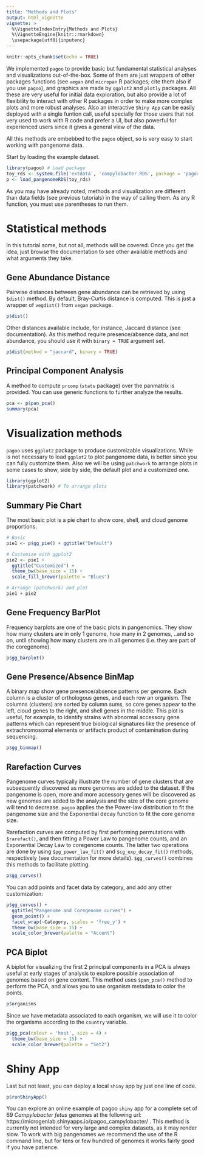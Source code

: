 ```yaml
---
title: "Methods and Plots"
output: html_vignette
vignette: >
  %\VignetteIndexEntry{Methods and Plots}
  %\VignetteEngine{knitr::rmarkdown}
  \usepackage[utf8]{inputenc}
---
```


```r
knitr::opts_chunk$set(echo = TRUE)
```

We implemented `pagoo` to provide basic but fundamental statistical analyses and visualizations out-of-the-box. Some of them are just wrappers of other packages functions (see `vegan` and `micropan` R packages; cite them also if you use `pagoo`), and graphics are made by `ggplot2` and `plotly` packages. All these are very useful for initial data exploration, but also provide a lot of flexibility to interact with other R packages in order to make more complex plots and more robust analyses. Also an interactive `Shiny App` can be easily deployed with a single funtion call, useful specially for those users that not very used to work with R code and prefer a UI, but also powerful for experienced users since it gives a general view of the data.

All this methods are embebbed to the `pagoo` object, so is very easy to start working with pangenome data.

Start by loading the example dataset.

```r
library(pagoo) # Load package
toy_rds <- system.file('extdata', 'campylobacter.RDS', package = 'pagoo')
p <- load_pangenomeRDS(toy_rds)
```

As you may have already noted, methods and visualization are different than data fields (see previous tutorials) in the way of calling them. As any R function, you must use parentheses to run them. 

# Statistical methods
In this tutorial some, but not all, methods will be covered. Once you get the idea, just browse the documentation to see other available methods and what arguments they take.

## Gene Abundance Distance
Pairwise distances between gene abundance can be retrieved by using `$dist()` method. By default, Bray-Curtis distance is computed. This is just a wrapper of `vegdist()` from `vegan` package.
```r
p$dist()
```
Other distances available include, for instance, Jaccard distance (see documentation). As this method require presence/absence data, and not abundance, you should use it with `binary = TRUE` argument set.

```r
p$dist(method = "jaccard", binary = TRUE)
```

<!-- ## Rarefaction -->
<!-- A rarefaction or permutation sampling method is available. By default, it performs 10 permutations sampling from 1 to nth genomes, and getting the resulting number of clusters for each pangenome.  -->

<!-- ```{r} -->
<!-- p$rarefact() -->
<!-- ``` -->
<!-- You can also "rarefact" the coregenome. -->
<!-- ```{r, eval=FALSE} -->
<!-- p$rarefact(what = "coregenome") -->
<!-- ``` -->

<!-- ## Pangenome Power Law Fit -->
<!-- Using the above `$rarefact()` method, a Power Law function can be fitted. -->
<!-- ```{r} -->
<!-- pow_law <- p$pg_power_law_fit()$formula -->
<!-- ``` -->

<!-- ## Coregenome Exponential Decay Fit -->

<!-- ```{r} -->
<!-- ``` -->

## Principal Component Analysis
A method to compute `prcomp` (`stats` package) over the panmatrix is provided. You can use generic functions to further analyze the results.
```r
pca <- p$pan_pca()
summary(pca)
```

# Visualization methods
`pagoo` uses `ggplot2` package to produce customizable visualizations. While is not necessary to load `ggplot2` to plot pangenome data, is better since you can fully customize them. Also we will be using `patchwork` to arrange plots in some cases to show, side by side, the default plot and a customized one.

```r
library(ggplot2)
library(patchwork) # To arrange plots
```

## Summary Pie Chart
The most basic plot is a pie chart to show core, shell, and cloud genome proportions.
```r
# Basic
pie1 <- p$gg_pie() + ggtitle("Default")

# Customize with ggplot2
pie2 <- pie1 + 
  ggtitle("Customized") + 
  theme_bw(base_size = 15) + 
  scale_fill_brewer(palette = "Blues")

# Arrange (patchwork) and plot
pie1 + pie2
```

## Gene Frequency BarPlot
Frequency barplots are one of the basic plots in pangenomics. They show how many clusters are in only 1 genome, how many in 2 genomes, ..and so on, until showing how many clusters are in all genomes (i.e. they are part of the coregenome).
```r
p$gg_barplot()
```

<!-- ## Distance HeatMap -->

<!-- ```{r} -->
<!-- p$gg_dist() -->
<!-- ``` -->

## Gene Presence/Absence BinMap
A binary map show gene presence/absence patterns per genome. Each column is a cluster of orthologous genes, and each row an organism. The columns (clusters) are sorted by column sums, so core genes appear to the left, cloud genes to the right, and shell genes in the middle. This plot is useful, for example, to identify strains with abnormal accessory gene patterns which can represent true biological signatures like the presence of extrachromosomal elements or artifacts product of contamination during sequencing.
```r
p$gg_binmap()
```

## Rarefaction Curves
Pangenome curves typically illustrate the number of gene clusters that are subsequently discovered as more genomes are added to the dataset. If the pangenome is open, more and more accessory genes will be discovered as new genomes are added to the analysis and the size of the core genome will tend to decrease. `pagoo` applies the the Power-law distribution to fit the pangenome size and the Exponential decay function to fit the core genome size.

Rarefaction curves are computed by first performing permutations with `$rarefact()`, and then fitting a Power Law to pangenome counts, and an Exponential Decay Law to coregenome counts. The latter two operations are done by using `$pg_power_law_fit()` and `$cg_exp_decay_fit()` methods, respectively (see documentation for more details). `$gg_curves()` combines this methods to facilitate plotting.
```r
p$gg_curves()
```

You can add points and facet data by category, and add any other customization:

```r
p$gg_curves() + 
  ggtitle("Pangenome and Coregenome curves") + 
  geom_point() + 
  facet_wrap(~Category, scales = 'free_y') + 
  theme_bw(base_size = 15) + 
  scale_color_brewer(palette = "Accent")
```

## PCA Biplot
A biplot for visualizing the first 2 principal components in a PCA is always useful at early stages of analysis to explore possible association of genomes based on gene content. This method uses `$pan_pca()` method to perform the PCA, and allows you to use organism metadata to color the points.
```r
p$organisms
```
Since we have metadata associated to each organism, we will use it to color the organisms according to the `country` variable.

```r
p$gg_pca(colour = 'host', size = 4) + 
  theme_bw(base_size = 15) +
  scale_color_brewer(palette = "Set2")
```

# Shiny App
Last but not least, you can deploy a local `shiny` app by just one line of code. 
```r
p$runShinyApp()
```
You can explore an online example of pagoo `shiny` app for a complete set of 69 _Campylobacter fetus_ genomes at the following url: https://microgenlab.shinyapps.io/pagoo_campylobacter/ .
This method is currently not intended for very large and complex datasets, as it may render slow. To work with big pangenomes we recommend the use of the R command line, but for tens or few hundred of genomes it works fairly good if you have patience.

